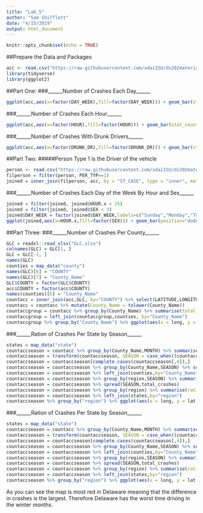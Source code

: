 ```yaml
---
title: "Lab_5"
author: "Sam Shifflett"
date: "4/15/2019"
output: html_document
---
```


```r
knitr::opts_chunk$set(echo = TRUE)
```

##Prepare the Data and Packages
```r
acc <- read.csv("https://raw.githubusercontent.com/xdaiISU/ds202materials/master/hwlabs/fars2017/accident.csv", stringsAsFactors = FALSE)
library(tidyverse)
library(ggplot2)
```

##Part One:
###______Number of Crashes Each Day______
```r
ggplot(acc,aes(x=factor(DAY_WEEK),fill=factor(DAY_WEEK))) + geom_bar(stat_count='identity') + ylab('Number of Crashes') + xlab("Day of the Week") + scale_x_discrete(breaks=c(1,2,3,4,5,6,7),labels=c("Sunday","Monday","Tuesday","Wednesday","Thursday","Friday","Saturday")) + ggtitle("Number of Crashes Each Day") + guides(fill=guide_legend("Days of the Week"))
```

###______Number of Crashes Each Hour______
```r
ggplot(acc,aes(x=factor(HOUR),fill=factor(HOUR))) + geom_bar(stat_count='identity') + ylab('Number of Crashes Per Hour') + xlab("Hour of Day") + ggtitle("Number of Crashes Each Hour") + guides(fill=guide_legend("Days of the Month"))
```

###______Number of Crashes With Drunk Drivers______
```r
ggplot(acc,aes(x=factor(DRUNK_DR),fill=factor(DRUNK_DR))) + geom_bar(stat_count='identity') + ylab('Number of Crashes') + xlab("Number of Drunk Drivers") + ggtitle("Number of Crashes With Drunk Drivers")  + guides(fill=guide_legend("Number of Drunks"))
```

##Part Two:
#####Person Type 1 is the Driver of the vehicle
```r
person <- read.csv("https://raw.githubusercontent.com/xdaiISU/ds202materials/master/hwlabs/fars2017/person.csv", stringsAsFactors = FALSE)
filperson = filter(person, PER_TYP==1)
joined = inner_join(filperson, acc, by = "ST_CASE", type = "inner", match = "all")
```
###______Number of Crashes Each Day of the Week By Hour and Sex______
```r
joined = filter(joined, joined$HOUR.x < 25)
joined = filter(joined, joined$SEX < 3)
joined$DAY_WEEK = factor(joined$DAY_WEEK,labels=c("Sunday","Monday","Tuesday","Wednesday","Thursday","Friday","Saturday"))
ggplot(joined,aes(x=HOUR.x,fill=factor(SEX))) + geom_bar(position="dodge") + facet_wrap(joined$DAY_WEEK) + xlab("Hour of the Day") + ylab("Number of Crashes") + ggtitle("Number of Crashes Each Day of the Week by Hour and Sex") + guides(fill=guide_legend("SEX")) + scale_fill_discrete(name = "SEX", labels = c("Male","Female"))
```

##Part Three:
###______Number of Crashes Per County______
```r
GLC = readxl::read_xlsx("GLC.xlsx")
colnames(GLC) = GLC[1, ] 
GLC = GLC[-1, ]
names(GLC)
counties = map_data("county")
names(GLC)[6] = "COUNTY"
names(GLC)[7] = "County_Name"
GLC$COUNTY = factor(GLC$COUNTY)
acc$COUNTY = factor(acc$COUNTY)
names(counties)[6] = "County_Name"
countacc = inner_join(acc,GLC, by="COUNTY") %>% select(LATITUDE,LONGITUD,COUNTY,"County_Name",DAY,MONTH,YEAR,HOUR,"State Name")
countacc = countacc %>% mutate(County_Name = tolower(County_Name))
countaccgroup = countacc %>% group_by(County_Name) %>% summarise(total_crashes = n())
countaccgroup = left_join(countaccgroup,counties, by="County_Name")
countaccgroup %>% group_by("County_Name") %>% ggplot(aes(x = long, y = lat,fill=total_crashes)) + geom_polygon(aes(group=group)) + ggtitle("Crashes Per County")  + guides(fill=guide_legend("Total Crashes")) + scale_fill_continuous(low="white",high = ("red"))
```

###______Ration of Crashes Per State by Season______
```r
states = map_data("state")
countaccseason = countacc %>% group_by(County_Name,MONTH) %>% summarise(total_crashes=n())
countaccseason = transform(countaccseason, SEASON = case_when((countaccseason$MONTH >= 11 | countaccseason$MONTH <= 3) ~ "WINTER", (countaccseason$MONTH >= 5 & countaccseason$MONTH <= 8) ~ "SUMMER"))
countaccseason = countaccseason[complete.cases(countaccseason[,4]),]
countaccseason = countaccseason %>% group_by(County_Name,SEASON) %>% summarise(total_crash = sum(total_crashes))  
countaccseason = countaccseason %>% left_join(counties,by="County_Name")
countaccseason = countaccseason %>% group_by(region,SEASON) %>% summarise(total_crashes=sum(total_crash))
countaccseason = countaccseason %>% spread(SEASON,total_crashes)
countaccseason = countaccseason %>% group_by(region) %>% summarise(ratioSUMbyWINT = SUMMER/WINTER)
countaccseason = countaccseason %>% left_join(states,by="region")
countaccseason %>% group_by("region") %>% ggplot(aes(x = long, y = lat,fill=ratioSUMbyWINT)) + geom_polygon(aes(group=group)) + ggtitle("Ratio of Total Crashes Per State (Summer/Winter)")  + guides(fill=guide_legend("Crash Percentage")) + scale_fill_continuous(low="red",high = ("white"))
```



###______Ration of Crashes Per State by Season______
```r
states = map_data("state")
countaccseason = countacc %>% group_by(County_Name,MONTH) %>% summarise(total_crashes=n())
countaccseason = transform(countaccseason, SEASON = case_when((countaccseason$MONTH >= 11 | countaccseason$MONTH <= 3) ~ "WINTER", (countaccseason$MONTH >= 5 & countaccseason$MONTH <= 8) ~ "SUMMER"))
countaccseason = countaccseason[complete.cases(countaccseason[,4]),]
countaccseason = countaccseason %>% group_by(County_Name,SEASON) %>% summarise(total_crash = sum(total_crashes))  
countaccseason = countaccseason %>% left_join(counties,by="County_Name")
countaccseason = countaccseason %>% group_by(region,SEASON) %>% summarise(total_crashes=sum(total_crash))
countaccseason = countaccseason %>% spread(SEASON,total_crashes)
countaccseason = countaccseason %>% group_by(region) %>% summarise(ratioSUMbyWINT = SUMMER/WINTER)
countaccseason = countaccseason %>% left_join(states,by="region")
countaccseason %>% group_by("region") %>% ggplot(aes(x = long, y = lat,fill=ratioSUMbyWINT)) + geom_polygon(aes(group=group)) + ggtitle("Ratio of Total Crashes Per State (Summer/Winter)")  + guides(fill=guide_legend("Crash Percentage")) + scale_fill_continuous(low="red",high = ("white"))
```
As you can see the map is most red in Delaware meaning that the difference in crashes is the largest. Therefore Delaware has the worst time driving in the winter months.